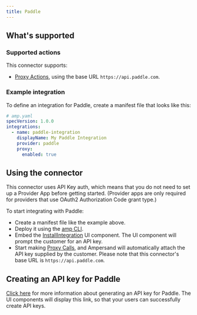 ```yaml
---
title: Paddle
---
```

## What's supported

### Supported actions

This connector supports:
- [Proxy Actions](/proxy-actions), using the base URL `https://api.paddle.com`.

### Example integration

To define an integration for Paddle, create a manifest file that looks like this:

```YAML
# amp.yaml
specVersion: 1.0.0
integrations:
  - name: paddle-integration
    displayName: My Paddle Integration
    provider: paddle
    proxy:
      enabled: true
```

## Using the connector

This connector uses API Key auth, which means that you do not need to set up a Provider App before getting started. (Provider apps are only required for providers that use OAuth2 Authorization Code grant type.)

To start integrating with Paddle:
- Create a manifest file like the example above.
- Deploy it using the [amp CLI](/cli/overview).
- Embed the [InstallIntegration](/embeddable-ui-components#install-integration) UI component. The UI component will prompt the customer for an API key.
- Start making [Proxy Calls](/proxy-actions), and Ampersand will automatically attach the API key supplied by the customer. Please note that this connector's base URL is `https://api.paddle.com`.

## Creating an API key for Paddle

[Click here](https://developer.paddle.com/api-reference/about/authentication) for more information about generating an API key for Paddle. The UI components will display this link, so that your users can successfully create API keys.
